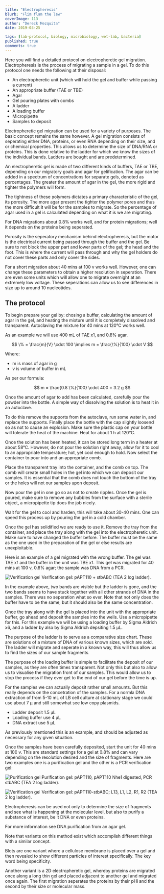 ```yaml
---
title: "Electropheresis"
blurb: "Flim flam the law"
coverImage: 113
author: "Dereck Mezquita"
date: 2019-03-25

tags: [lab-protocol, biology, microbiology, wet-lab, bacteria]
published: true
comments: true
---
```


Here you will find a detailed protocol on electropheretic gel migration. Electropheresis is the process of migrating a sample in a gel. To do this protocol one needs the following at their disposal:

- An electropheretic unit (which will hold the gel and buffer while passing a current)
- An appropriate buffer (TAE or TBE)
- Agar
- Gel pouring plates with combs
- A ladder
- A loading buffer
- Micropipette
- Samples to deposit

Electropheretic gel migration can be used for a variety of purposes. The basic concept remains the same however. A gel migration consists of seperating either DNA, proteins, or even RNA depending on their size, and or chemical properties. This allows us to determine the size of DNA/RNA or proteins. This is done relative to the ladder for which we know the sizes of the individual bands. Ladders are bought and are predetermined.

An electropheretic gel is made of two different kinds of buffers, TAE or TBE, depending on our migratory goals and agar for gelification. The agar can be added in a spectrum of concentrations for separate gels, denoted as percentages. The greater the amount of agar in the gel, the more rigid and tighter the polymers will form.

The tightness of these polymers dictates a primary characteristic of the gel, its porosity. The more agar present the tighter the polymer pores and thus the more difficult it will be for the samples to migrate. So the percentage of agar used in a gel is calculated depending on what it is we are migrating.

For DNA migrations about 0.8% works well, and for protein migrations; well it depends on the proteins being seperated.

Porosity is the seperatory mechanism behind electropheresis, but the motor is the electrical current being passed through the buffer and the gel. Be sure to not block the upper part and lower parts of the gel; the head and the foot. This is where the current will pass through and why the gel holders do not cover these parts and only cover the sides.

For a short migration about 40 mins at 100 v works well. However, one can change these parameters to obtain a higher resolution in seperation. There are even some units which will allow one to migrate overnight at an extremely low voltage. These seperations can allow us to see differences in size up to around 10 nucleotides.

## The protocol

To begin prepare your gel by: chosing a buffer, calculating the amount of agar in the gel, and heating the mixture until it is completely dissolved and transparent. Autoclaving the mixture for 40 mins at 120&deg;C works well.

As an example we will use 400 mL of TAE x1, and 0.8% agar.

$$
    \% = \frac{m}{V} \cdot 100 \implies m = \frac{\%}{100} \cdot V
$$  

Where:

- m is mass of agar in g
- v is volume of buffer in mL

As per our formula:

$$
    m = \frac{0.8 \%}{100} \cdot 400 = 3.2 g
$$

Once the amount of agar to add has been calculated, carefully pour the powder into the bottle. A simple way of dissolving the solution is to heat it in an autoclave.

To do this remove the supports from the autoclave, run some water in, and replace the supports. Finally place the bottle with the cap slightly loosend so as not to cause an explosion. Make sure the plastic cap on your bottle will tolerate the heat of the machine. Heat for about 1 h at 120&deg;C.

Once the solution has been heated, it can be stored long term in a heater at about 58&deg;C. However, do not pour the solution right away, allow for it to cool to an appropriate temperature; hot, yet cool enough to hold. Now select the container to pour into and an appropriate comb.

Place the transparent tray into the container, and the comb on top. The comb will create small holes in the gel into which we can deposit our samples. It is essential that the comb does not touch the bottom of the tray or the holes will not our samples upon deposit.

Now pour the gel in one go so as not to create ripples. Once the gel is poured, make sure to remove any bubbles from the surface with a sterile object, a micropipette tip does the job nicely.

Wait for the gel to cool and harden, this will take about 30-40 mins. One can speed this process up by pouring the gel in a cold chamber.

Once the gel has solidified we are ready to use it. Remove the tray from the container, and place the tray along with the gel into the electropheretic unit. Make sure to have changed the buffer before. The buffer must be the same as the one used in the preparation of the gel or else results are unexploitable.

Here is an example of a gel migrated with the wrong buffer. The gel was TAE x1 and the buffer in the unit was TBE x1. This gel was migrated for 40 mins at 100 v, 0.8% agar; the sample was DNA from a PCR.

![Verification gel](/references/biology-wetlab_electrophoresis/20181026_Verif_Gel0_8_TEA_x1_2log_pAPT-stb.png)
Verification gel: pAPT110 + stbABC (TEA 2 log ladder).

In the example above, two bands are visible but the ladder is gone, and the two bands seems to have stuck together with all other strands of DNA in the samples. There was no seperation what so ever. Note that not only does the buffer have to be the same, but it should also be the same concentration.

Once the tray along with the gel is placed into the unit with the appropriate buffer, go ahead and deposit the samples into the wells. Use a micropipette for this. For this example we will be using a loading buffer by Sigma Aldrich x6, and a ladder by also by Sigma Aldrich depsiting 1.5 &mu;L. 

The purpose of the ladder is to serve as a comparative size chart. These are solutions of a mixture of DNA of various known sizes, which are sold. The ladder will migrate and seperate in a known way, this will thus allow us to find the sizes of our sample fragments.

The purpose of the loading buffer is simple to facilitate the deposit of our samples, as they are often times transparent. Not only this but also to allow us to visualise the migration front of our samples. This would allow us to stop the process if they ever get to the end of our gel before the time is up.

For the samples we can actually deposit rather small amounts. But this really depends on the concetration of the samples. For a normla DNA extraction of from 5-10 mL of LB cell culture at stationary stage we could use about 7 &mu; and still somewhat see low copy plasmids.

- Ladder deposit 1.5 &mu;L
- Loading buffer use 4 &mu;L
- DNA extract use 5 &mu;L

As previously mentioned this is an example, and should be adjusted as necessary for any given situation.

Once the samples have been carefully deposited, start the unit for 40 mins at 100 v. This are standard settings for a gel at 0.8% and can vary depending on the resolution desired and the size of fragments. Here are two examples one is a purification gel and the other is a PCR verification gel:

![Purification gel](/references/biology-wetlab_electrophoresis/20181022_Purif_Gel0_8_TEA_x1_ladder_pAPT_pAPTNhe1_PCRstbDRABCparS.png)
Purification gel: pAPT110, pAPT110 Nhe1 digested, PCR stbABC (TEA 2 log ladder).

![Verification gel](/references/biology-wetlab_electrophoresis/20181108_Gel_verif_of_purif_papt110_(stbABC)_L13_L1_L2_R1_R2.png)
Verification gel: pAPT110-stbABC; L13, L1, L2, R1, R2 (TEA 2 log ladder).

Electropheresis can be used not only to determine the size of fragments and see what is happening at the molecular level, but also to purify a substance of interest, be it DNA or even proteins.

For more information see DNA purification from an agar gel.

Note that variants on this method exist which accomplish different things with a similar concept. 

Blots are one variant where a cellulose membrane is placed over a gel and then revealed to show different particles of interest specifically. The key word being specificity. 

Another variant is a 2D electropheretic gel, whereby proteins are migrated once along a long thin gel and placed adjacent to another gel and migrated once again. The first migration seperates the proteins by their pHi and the second by their size or molecular mass.